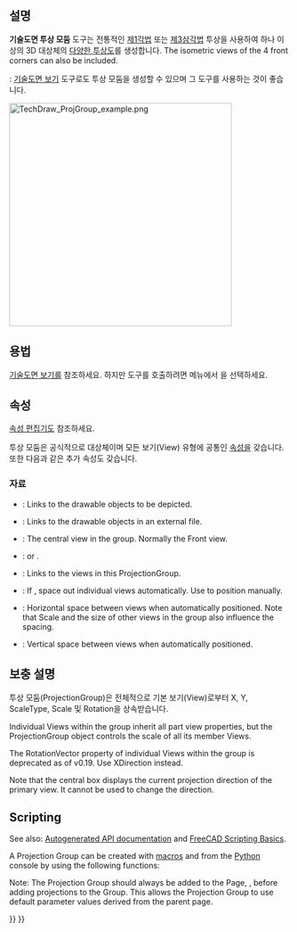 <languages/>

{{Docnav
|[[TechDraw_DetailView/ko|상세 보기]]
|[[TechDraw_ClipGroup|ClipGroup]]
|[[TechDraw_Workbench/ko|기술도면 작업대]]
|IconL=TechDraw_DetailView.svg
|IconR=TechDraw_ClipGroup.svg
|IconC=Workbench_TechDraw.svg
}}

{{GuiCommand
|Name=기술도면 투상 모둠
|MenuLocation=기술도면 → 기술도면 보기 → 투상 모둠 삽입
|Workbenches=[[TechDraw_Workbench/ko|기술도면 작업대]]
|SeeAlso=[[TechDraw_View/ko|기술도면 보기]]
}}

<span id="Description"></span>
==설명==

'''기술도면 투상 모둠''' 도구는 전통적인 [https://en.wikipedia.org/wiki/Multiview_orthographic_projection#First-angle_projection 제1각법] 또는 [https://en.wikipedia.org/wiki/Multiview_orthographic_projection#Third-angle_projection 제3삼각법] 투상을 사용하여 하나 이상의 3D 대상체의 [https://en.wikipedia.org/wiki/Multiview_projection 다양한 투상도]를 생성합니다. The isometric views of the 4 front corners can also be included.

{{version/ko|1.0}}: [[TechDraw_View/ko|기술도면 보기]] 도구로도 투상 모둠을 생성할 수 있으며 그 도구를 사용하는 것이 좋습니다.

[[Image:TechDraw_ProjGroup_example.png|400px]]
{{Caption|고체 대상체의 세 개의 정투상 보기와 하나의 등각 투상 보기}}

<span id="Usage"></span>
==용법==

[[TechDraw_View#Usage_Projection_Group_Item_and_Projection_Group/ko|기술도면 보기]]를 참조하세요. 하지만 도구를 호출하려면 메뉴에서 {{MenuCommand|기술도면 → 기술도면 보기 → [[Image:TechDraw_ProjectionGroup.svg|16px]] 투상 모둠 삽입}}을 선택하세요.

<span id="Properties"></span>
==속성==

[[Property_editor/ko|속성 편집기]]도 참조하세요.

투상 모둠은 공식적으로 {{Incode|TechDraw::DrawProjGroup}} 대상체이며 모든 보기(View) 유형에 공통인 [[TechDraw_View#Properties_Part_View/ko|속성]]을 갖습니다. 또한 다음과 같은 추가 속성도 갖습니다.

<span id="Data"></span>
=== 자료 ===

{{TitleProperty|Base}}

* {{PropertyData|Source|LinkList}}: Links to the drawable objects to be depicted.
* {{PropertyData|XSource|XLinkList}}: Links to the drawable objects in an external file.
* {{PropertyData|Anchor|Link}}: The central view in the group. Normally the Front view.
* {{PropertyData|ProjectionType|Enumeration}}: {{Value|First Angle}} or {{Value|Third Angle}}.

{{TitleProperty|Collection}}

* {{PropertyData|Views|LinkList}}: Links to the views in this ProjectionGroup.

{{TitleProperty|Distribute}}

* {{PropertyData|Auto Distribute|Bool}}: If {{TRUE}}, space out individual views automatically. Use {{FALSE}} to position manually.
* {{PropertyData|spacing X|Length}}: Horizontal space between views when automatically positioned. Note that Scale and the size of other views in the group also influence the spacing. 
* {{PropertyData|spacing Y|Length}}: Vertical space between views when automatically positioned.

<span id="Notes"></span>
== 보충 설명 ==

투상 모둠(ProjectionGroup)은 전체적으로 기본 보기(View)로부터 X, Y, ScaleType, Scale 및 Rotation을 상속받습니다.

Individual Views within the group inherit all part view properties, but the ProjectionGroup object controls the scale of all its member Views.

The RotationVector property of individual Views within the group is deprecated as of v0.19.  Use XDirection instead.

Note that the central box displays the current projection direction of the primary view.  It cannot be used to change the direction.

==Scripting==

See also: [https://freecad.github.io/SourceDoc/ Autogenerated API documentation] and [[FreeCAD_Scripting_Basics|FreeCAD Scripting Basics]].

A Projection Group can be created with [[Macros|macros]] and from the [[Python|Python]] console by using the following functions:

{{Code|code=
import FreeCAD as App

doc = App.ActiveDocument
cyl = doc.addObject("Part::Cylinder", "Cylinder")
doc.recompute()

page = doc.addObject("TechDraw::DrawPage", "Page")
template = doc.addObject("TechDraw::DrawSVGTemplate", "Template")
template.Template = App.getResourceDir() + "Mod/TechDraw/Templates/A4_LandscapeTD.svg"
page.Template = template

# Toggle the visibility of the page to ensure its width and height are updated (hack):
page.Visibility = False
page.Visibility = True

group = doc.addObject("TechDraw::DrawProjGroup", "ProjGroup")
page.addView(group)
group.Source = [cyl]
group.ProjectionType = "Third Angle"

front_view = group.addProjection("Front") # First projection will become the Anchor.
group.Anchor.Direction = (0, 1, 0)
group.Anchor.RotationVector = (1, 0, 0)

left_view = group.addProjection("Left")
top_view = group.addProjection("Top")

group.X = page.PageWidth / 2
group.Y = page.PageHeight / 2

doc.recompute()
}}

Note: The Projection Group should always be added to the Page, {{Incode|page.addView(group)}}, before adding projections to the Group. This allows the Projection Group to use default parameter values derived from the parent page.


{{Docnav
|[[TechDraw_DetailView/ko|상세 보기]]
|[[TechDraw_ClipGroup|ClipGroup]]
|[[TechDraw_Workbench/ko|기술도면 작업대]]
|IconL=TechDraw_DetailView.svg
|IconR=TechDraw_ClipGroup.svg
|IconC=Workbench_TechDraw.svg
}}

{{TechDraw_Tools_navi{{#translation:}}}}
{{Userdocnavi{{#translation:}}}}